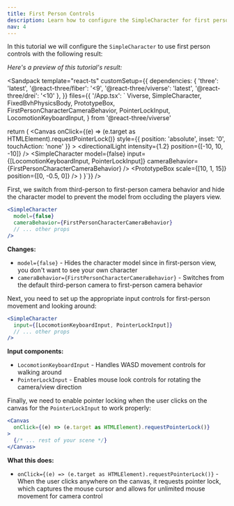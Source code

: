 ```yaml
---
title: First Person Controls
description: Learn how to configure the SimpleCharacter for first person perspective.
nav: 4
---
```


In this tutorial we will configure the `SimpleCharacter` to use first person controls with the following result:


*Here's a preview of this tutorial's result:*

<Sandpack
  template="react-ts"
  customSetup={{
    dependencies: {
      'three': 'latest',
      '@react-three/fiber': '<9',
      '@react-three/viverse': 'latest',
      '@react-three/drei': '<10'
    },
  }}
  files={{
    '/App.tsx': `
  Viverse,
  SimpleCharacter,
  FixedBvhPhysicsBody,
  PrototypeBox,
  FirstPersonCharacterCameraBehavior,
  PointerLockInput,
  LocomotionKeyboardInput,
} from '@react-three/viverse'

  return (
   <Canvas
      onClick={(e) => (e.target as HTMLElement).requestPointerLock()}
      style={{ position: 'absolute', inset: '0', touchAction: 'none' }}
    >
      <Viverse>
        <Sky />
        <directionalLight intensity={1.2} position={[-10, 10, -10]} />
        <ambientLight intensity={1} />
        <SimpleCharacter
          model={false}
          input={[LocomotionKeyboardInput, PointerLockInput]}
          cameraBehavior={FirstPersonCharacterCameraBehavior}
        />
        <FixedBvhPhysicsBody>
          <PrototypeBox scale={[10, 1, 15]} position={[0, -0.5, 0]} />
        </FixedBvhPhysicsBody>
      </Viverse>
    </Canvas>
  )
}`}}
/>

First, we switch from third-person to first-person camera behavior and hide the character model to prevent the model from occluding the players view.

```jsx
<SimpleCharacter
  model={false}
  cameraBehavior={FirstPersonCharacterCameraBehavior}
  // ... other props
/>
```

**Changes:**
- `model={false}` - Hides the character model since in first-person view, you don't want to see your own character
- `cameraBehavior={FirstPersonCharacterCameraBehavior}` - Switches from the default third-person camera to first-person camera behavior

Next, you need to set up the appropriate input controls for first-person movement and looking around:

```jsx
<SimpleCharacter
  input={[LocomotionKeyboardInput, PointerLockInput]}
  // ... other props
/>
```

**Input components:**
- `LocomotionKeyboardInput` - Handles WASD movement controls for walking around
- `PointerLockInput` - Enables mouse look controls for rotating the camera/view direction

Finally, we need to enable pointer locking when the user clicks on the canvas for the `PointerLockInput` to work properly:

```jsx
<Canvas
  onClick={(e) => (e.target as HTMLElement).requestPointerLock()}
>
  {/* ... rest of your scene */}
</Canvas>
```

**What this does:**
- `onClick={(e) => (e.target as HTMLElement).requestPointerLock()}` - When the user clicks anywhere on the canvas, it requests pointer lock, which captures the mouse cursor and allows for unlimited mouse movement for camera control